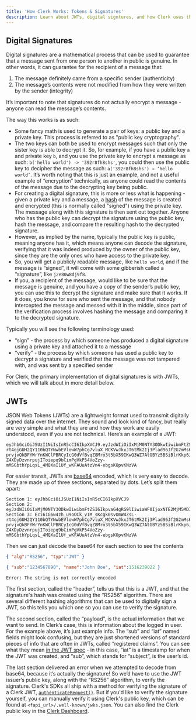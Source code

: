 ```yaml
---
title: 'How Clerk Works: Tokens & Signatures'
description: Learn about JWTs, digital signtures, and how Clerk uses them to securely authenticate users.
---
```


## Digital Signatures

Digital signatures are a mathematical process that can be used to guarantee that a message sent from one person to another in public is genuine. In other words, it can guarantee for the recipient of a message that:

1. The message definitely came from a specific sender (authenticity)
2. The message’s contents were not modified from how they were written by the sender (integrity)

It’s important to note that signatures do not actually encrypt a message - anyone can read the message’s contents.

The way this works is as such:

- Some fancy math is used to generate a pair of keys: a public key and a private key. This process is referred to as "public key cryptography".
- The two keys can both be used to encrypt messages such that only the sister key is able to decrypt it. So, for example, if you have a public key `a` and private key `b`, and you use the private key to encrypt a message as such: `b('hello world') -> '392r8fh8shs'`, you could then use the public key to decipher the message as such: `a('392r8fh8shs') → ‘hello world’`. It’s worth noting that this is just an example, and not a useful example of “encryption” technically, as anyone could read the contents of the message due to the decrypting key being public.
- For creating a digital signature, this is more or less what is happening - given a private key and a message, a [hash](https://www.techtarget.com/searchdatamanagement/definition/hashing) of the message is created and encrypted (this is normally called "signed") using the private key. The message along with this signature is then sent out together. Anyone who has the public key can decrypt the signature using the public key, hash the message, and compare the resulting hash to the decrypted signature.
- However, as implied by the name, typically the public key is public, meaning anyone has it, which means anyone can decode the signature, verifying that it was indeed produced by the owner of the public key, since they are the only ones who have access to the private key.
- So, you will get a publicly readable message, like `hello world`, and if the message is “signed”, it will come with some gibberish called a “signature”, like `j2e80w8dj9f8`.
- If you, a recipient of the message, would like to be sure that the message is genuine, and you have a copy of the sender’s public key, you can use this to decrypt the signature and make sure that it works. If it does, you know for sure who sent the message, and that nobody intercepted the message and messed with it in the middle, since part of the verification process involves hashing the message and comparing it to the decrypted signature.

Typically you will see the following terminology used:

- “sign” - the process by which someone has produced a digital signature using a private key and attached it to a message
- “verify” - the process by which someone has used a public key to decrypt a signature and verified that the message was not tampered with, and was sent by a specified sender

For Clerk, the primary implementation of digital signatures is with JWTs, which we will talk about in more detail below.

## JWTs

JSON Web Tokens (JWTs) are a lightweight format used to transmit digitally signed data over the internet. They sound and look kind of fancy, but really are very simple and what they are and how they work are easily understood, even if you are not technical. Here’s an example of a JWT:

```
eyJhbGciOiJSUzI1NiIsInR5cCI6IkpXVCJ9.eyJzdWIiOiIxMjM0NTY3ODkwIiwibmFtZSI6IkpvaG4gRG9lIiwiaWF0IjoxNTE2MjM5MDIyfQ.Eci61G6w4zh_u9oOCk_v1M_sKcgk0svOmW4ZsL-rt4ojGUH2QY110bQTYNwbEVlowW7phCg7vluX_MCKVwJkxJT6tMk2Ij3Plad96Jf2G2mMsKbxkC-prvjvQkBFYWrYnKWClPBRCyIcG0dVfBvqZ8Mro3t5bX59IKwQ3WZ7AtGBYz5BSiBlrKkp6J1UmP_bFV3eEzIHEFgzRa3pbr4ol4TK6SnAoF88rLr2NhEz9vpdHglUMlOBQiqcZwqrI-Z4XDyDzvnrpujIToiepq9bCimPgVkP54VoZzy-mMSGbthYpLqsL_4MQXaI1Uf_wKFAUuAtzVn4-ebgsKOpvKNzVA
```

For easier transit, JWTs are [base64](https://builtin.com/software-engineering-perspectives/base64-encoding) encoded, which is very easy to decode. They are made up of three sections, separated by dots. Let’s split them apart:

```
Section 1: eyJhbGciOiJSUzI1NiIsInR5cCI6IkpXVCJ9
Section 2: eyJzdWIiOiIxMjM0NTY3ODkwIiwibmFtZSI6IkpvaG4gRG9lIiwiaWF0IjoxNTE2MjM5MDIyfQ
Section 3: Eci61G6w4zh_u9oOCk_v1M_sKcgk0svOmW4ZsL-rt4ojGUH2QY110bQTYNwbEVlowW7phCg7vluX_MCKVwJkxJT6tMk2Ij3Plad96Jf2G2mMsKbxkC-prvjvQkBFYWrYnKWClPBRCyIcG0dVfBvqZ8Mro3t5bX59IKwQ3WZ7AtGBYz5BSiBlrKkp6J1UmP_bFV3eEzIHEFgzRa3pbr4ol4TK6SnAoF88rLr2NhEz9vpdHglUMlOBQiqcZwqrI-Z4XDyDzvnrpujIToiepq9bCimPgVkP54VoZzy-mMSGbthYpLqsL_4MQXaI1Uf_wKFAUuAtzVn4-ebgsKOpvKNzVA
```

Then we can just decode the base64 for each section to see the contents

```json
{ "alg":"RS256", "typ":"JWT" }
```

```json
{ "sub":"1234567890", "name":"John Doe", "iat":1516239022 }
```

```
Error: The string is not correctly encoded
```

The first section, called the “header”, tells us that this is a JWT, and that the signature's hash was created using the “RS256” algorithm. There are several different hashing algorithms that can be used to digitally sign a JWT, so this tells you which one so you can use to verify the signature.

The second section, called the “payload”, is the actual information that we want to send. In Clerk’s case, this is information about the logged in user. For the example above, it’s just example info. The “sub” and “iat” named fields might look confusing, but they are just shortened versions of standard pieces of info that are often in JWTs, called “registered claims”. You can see what they mean [in the JWT spec](https://datatracker.ietf.org/doc/html/rfc7519#section-4.1) - in this case, “iat” is a timestamp for when the JWT was created, and “sub”, which stands for “subject”, is the user’s id.

The last section delivered an error when we attempted to decode from base64, because it’s actually the signature! So we’d have to use the JWT issuer’s public key, along with the “RS256” algorithm, to verify the signature. Clerk's SDKs all ship with a method for verifying the signature of a Clerk JWT, [`authenticateRequest()`](/docs/references/backend/authenticate-request). But if you'd like to verify the signature yourself, you can manually verify it using Clerk's public key, which can be found at `<fapi_url>/.well-known/jwks.json`. You can also find the Clerk public key in the [Clerk Dashboard](https://dashboard.clerk.com/last-active?path=customization/clerk-public-key).